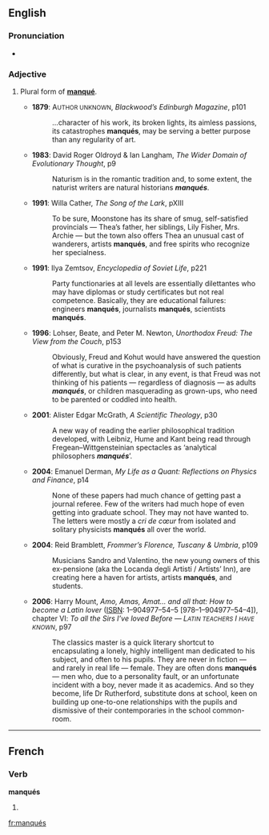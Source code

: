 {{also|manques}}
==English==

===Pronunciation===
* {{a|{{etyl|fr}}}} {{IPA|/mɑ̃ke/}}

===Adjective===
{{en-adj|-}}

# {{postpositive}} Plural form of '''[[manqué#English|manqué]]'''.
#* '''1879''': A<small>UTHOR UNKNOWN</small>, ''Blackwood’s Edinburgh Magazine'', p101
#*: …character of his work, its broken lights, its aimless passions, its catastrophes '''manqués''', may be serving a better purpose than any regularity of art.
#* '''1983''': David Roger Oldroyd & Ian Langham, ''The Wider Domain of Evolutionary Thought'', p9
#*: Naturism is in the romantic tradition and, to some extent, the naturist writers are natural historians '''''manqués'''''.
#* '''1991''': Willa Cather, ''The Song of the Lark'', pⅩⅢ
#*: To be sure, Moonstone has its share of smug, self-satisfied provincials — Thea’s father, her siblings, Lily Fisher, Mrs. Archie — but the town also offers Thea an unusual cast of wanderers, artists '''manqués''', and free spirits who recognize her specialness.
#* '''1991''': Ilya Zemtsov, ''Encyclopedia of Soviet Life'', p221
#*: Party functionaries at all levels are essentially dilettantes who may have diplomas or study certificates but not real competence. Basically, they are educational failures: engineers '''manqués''', journalists '''manqués''',<!-- In the source text, this word was hyphenated thus: [man-qués] due to line justification. --> scientists '''manqués'''.
#* '''1996''': Lohser, Beate, and Peter M. Newton, ''Unorthodox Freud: The View from the Couch'', p153
#*: Obviously, Freud and Kohut would have answered the question of what is curative in the psychoanalysis of such patients differently, but what is clear, in any event, is that Freud was not thinking of his patients — regardless of diagnosis — as adults '''''manqués''''', or children masquerading as grown-ups, who need to be parented or coddled into health.
#* '''2001''': Alister Edgar McGrath, ''A Scientific Theology'', p30
#*: A new way of reading the earlier philosophical tradition developed, with Leibniz, Hume and Kant being read through Fregean–Wittgensteinian spectacles as ‘analytical philosophers '''''manqués'''''’.
#* '''2004''': Emanuel Derman, ''My Life as a Quant: Reflections on Physics and Finance'', p14
#*: None of these papers had much chance of getting past a journal referee. Few of the writers had much hope of even getting into graduate school. They may not have wanted to. The letters were mostly a ''cri de cœur'' from isolated and solitary physicists '''manqués''' all over the world.
#* '''2004''': Reid Bramblett, ''Frommer’s Florence, Tuscany & Umbria'', p109
#*: Musicians Sandro and Valentino, the new young owners of this ex-pensione (aka the Locanda degli Artisti / Artists’ Inn), are creating here a haven for artists, artists '''manqués''', and students.
#* '''2006''': Harry Mount, ''Amo, Amas, Amat… and all that: How to become a Latin lover'' ([[ISBN]]: 1–904977–54–5 [978–1–904977–54–4]), chapter Ⅵ: <i>To all the Sirs I’ve loved Before — L<small>ATIN TEACHERS</small> I <small>HAVE KNOWN</small></i>, p97
#*: The classics master is a quick literary shortcut to encapsulating a lonely, highly intelligent man dedicated to his subject, and often to his pupils. They are never in fiction — and rarely in real life — female. They are often dons '''manqués''' — men who, due to a personality fault, or an unfortunate incident with a boy, never made it as academics. And so they become, life Dr Rutherford, substitute dons at school, keen on building up one-to-one relationships with the pupils and dismissive of their contemporaries in the school common-room.

----

==French==

===Verb===
'''manqués''' {{m|p}}

# {{plural past participle of|[[manquer#French|manquer]]|lang=French}}

[[fr:manqués]]